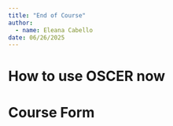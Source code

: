 ```yaml
---
title: "End of Course"
author: 
  - name: Eleana Cabello
date: 06/26/2025
---
```


# How to use OSCER now

# Course Form


